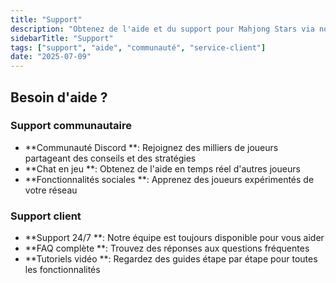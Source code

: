```yaml
---
title: "Support"
description: "Obtenez de l'aide et du support pour Mahjong Stars via nos canaux communautaires et notre service client"
sidebarTitle: "Support"
tags: ["support", "aide", "communauté", "service-client"]
date: "2025-07-09"
---
```


## Besoin d'aide ?

### Support communautaire
- **Communauté Discord **: Rejoignez des milliers de joueurs partageant des conseils et des stratégies
- **Chat en jeu **: Obtenez de l'aide en temps réel d'autres joueurs
- **Fonctionnalités sociales **: Apprenez des joueurs expérimentés de votre réseau

### Support client
- **Support 24/7 **: Notre équipe est toujours disponible pour vous aider
- **FAQ complète **: Trouvez des réponses aux questions fréquentes
- **Tutoriels vidéo **: Regardez des guides étape par étape pour toutes les fonctionnalités